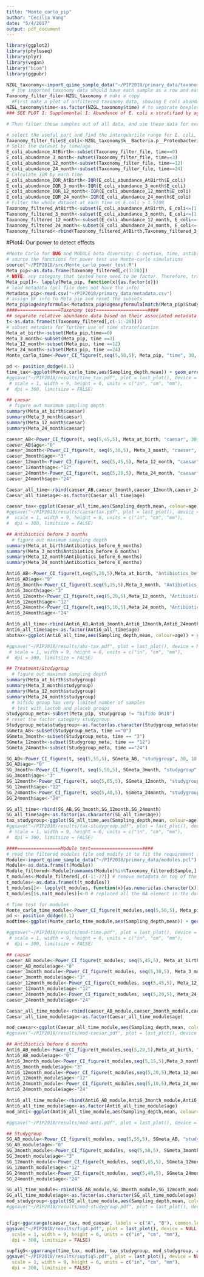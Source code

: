 ```yaml
---
title: "Monte_carlo_pip"
author: "Cecilia Wang"
date: "5/4/2017"
output: pdf_document
---
```

```r
library(ggplot2)
library(phyloseq)
library(plyr)
library(vegan)
library("biom")
library(ggpubr)
```

```r
NZGL_taxonomy<-import_qiime_sample_data("~/PIP2018/primary_data/taxonomy.tsv")
  # the imported taxonomy data should have each sample as a row and each variable or taxonomy as a column
Taxonomy_filter_file<-NZGL_taxonomy # make a copy
  #First make a plot of unfiltered taxonomy data, showing E coli abundance for each age group.
NZGL_taxonomy$time<-as.factor(NZGL_taxonomy$time) # to separate boxplot by different age category, type of data used for x axis need to be factor
### SEE PLOT 1: Supplemental 1: Abundance of E. coli x stratified by age in unfiltered data (chunk3)

# Then filter those samples out of all data, and use these data for every downstream analysis.

# select the useful part and find the interquartile range for E. coli, filter out samples that E. coli abundance is > 1.5 IQR
Taxonomy_filter_file$E_coli<-NZGL_taxonomy$k__Bacteria.p__Proteobacteria.c__Gammaproteobacteria.o__Enterobacteriales.f__Enterobacteriaceae.g__Escherichia.s__Escherichia_coli
# Split the dataset by time/age
E_coli_abundance_AtBirth<-subset(Taxonomy_filter_file, time==0)
E_coli_abundance_3_month<-subset(Taxonomy_filter_file, time==3)
E_coli_abundance_12_month<-subset(Taxonomy_filter_file, time==12)
E_coli_abundance_24_month<-subset(Taxonomy_filter_file, time==24)
# Calculate IQR by each time
E_coli_abundance_IOR_AtBirth<-IQR(E_coli_abundance_AtBirth$E_coli)
E_coli_abundance_IQR_3_month<-IQR(E_coli_abundance_3_month$E_coli)
E_coli_abundance_IQR_12_month<-IQR(E_coli_abundance_12_month$E_coli)
E_coli_abundance_IQR_24_month<-IQR(E_coli_abundance_24_month$E_coli)
# Filter the whole dataset at each time on E.coli > 1.5IQR
Taxonomy_filtered_AtBirth<-subset(E_coli_abundance_AtBirth, E_coli<=(1.5*E_coli_abundance_IOR_AtBirth))
Taxonomy_filtered_3_month<-subset(E_coli_abundance_3_month, E_coli<=(1.5*E_coli_abundance_IQR_3_month))
Taxonomy_filtered_12_month<-subset(E_coli_abundance_12_month, E_coli<=(1.5*E_coli_abundance_IQR_12_month))
Taxonomy_filtered_24_month<-subset(E_coli_abundance_24_month, E_coli<=(1.5*E_coli_abundance_IQR_24_month))
Taxonomy_filtered<-rbind(Taxonomy_filtered_AtBirth,Taxonomy_filtered_3_month,Taxonomy_filtered_12_month,Taxonomy_filtered_24_month) # a fully filtered data from each timepoint combined into one dataset


```
#Plot4: Our power to detect effects
```r

#Monte Carlo for BUG and MODULE beta diversity: C-section, time, antibiotics, treatment #bf
# source the functions for power test use Monte-carlo simulations
source("~/PIP2018/src/Monte_carlo_power_test.R")
Meta_pip<-as.data.frame(Taxonomy_filtered[,c(1:28)])
# NOTE: any category that tested here need to be factor. Therefore, transform every category as factors.
Meta_pip[]<- lapply(Meta_pip, function(x){as.factor(x)})
# load metadata (pcl file does not have the info)
Metadata_pip<-read.csv("~/PIP2018/primary_data/metadata.csv")
# assign BF info to Meta_pip and reset the subsets
Meta_pip$ageanyformula<-Metadata_pip$ageanyformula[match(Meta_pip$Studyid,Metadata_pip$Studyid)]
####================Taxonomy test===================####
## separate relative abundance data based on their associated metadata by time
t<-as.data.frame(t(Taxonomy_filtered[,c(-1:-28)]))
# subset metadata for further use of time stratefication
Meta_at_birth<-subset(Meta_pip,time==0)
Meta_3_month<-subset(Meta_pip, time ==3)
Meta_12_month<-subset(Meta_pip, time ==12)
Meta_24_month<-subset(Meta_pip, time ==24)
Monte_carlo_time<-Power_CI_figure(t,seq(5,50,5), Meta_pip, "time", 30, 10 )

pd <- position_dodge(0.1)
time_tax<-ggplot(Monte_carlo_time,aes(Sampling_depth,mean)) + geom_errorbar(aes(ymin=CI_low, ymax=CI_high), width = 0.1, position = pd, color="red") +geom_line(position = pd, color="Blue") + geom_point(position = pd, color="darkblue")+xlab("Sampling_depth")+ylab("Power_mean") + ggtitle("Taxonomy:Time")
#ggsave("~/PIP2018/results/time_tax.pdf", plot = last_plot(), device = NULL, path = NULL,
 # scale = 1, width = 9, height = 6, units = c("in", "cm", "mm"),
#  dpi = 300, limitsize = FALSE)

## caesar
 # figure out maximum sampling depth
summary(Meta_at_birth$caesar) 
summary(Meta_3_month$caesar)
summary(Meta_12_month$caesar)
summary(Meta_24_month$caesar)

caeser_AB<-Power_CI_figure(t, seq(5,45,5), Meta_at_birth, "caesar", 30, 10 )
caeser_AB$age<-"0"
caeser_3month<-Power_CI_figure(t, seq(5,30,5), Meta_3_month, "caesar", 30, 10 )
caeser_3month$age<-"3"
caeser_12month<-Power_CI_figure(t, seq(5,45,5), Meta_12_month, "caesar", 30, 10 )
caeser_12month$age<-"12"
caeser_24month<-Power_CI_figure(t, seq(5,20,5), Meta_24_month, "caesar", 30, 10 )
caeser_24month$age<-"24"

Caesar_all_time<-rbind(caeser_AB,caeser_3month,caeser_12month,caeser_24month)
Caesar_all_time$age<-as.factor(Caesar_all_time$age)

caesar_tax<-ggplot(Caesar_all_time,aes(Sampling_depth,mean, colour=age)) + geom_errorbar(aes(ymin=CI_low, ymax=CI_high), width = 0.1, position = pd) +geom_line(position = pd) + geom_point(position = pd) +ylab("Mean Power")+ ggtitle("Taxa") +  scale_color_manual(values=c("#551A8B", "#E69F00", "#56B4E9","#FF4500"))
#ggsave("~/PIP2018/results/caesartax.pdf", plot = last_plot(), device = NULL, path = NULL,
#  scale = 1, width = 9, height = 6, units = c("in", "cm", "mm"),
#  dpi = 300, limitsize = FALSE)

## Antibiotics before 3 months
  # figure out maximum sampling depth
summary(Meta_at_birth$Antibiotics_before_6_months) 
summary(Meta_3_month$Antibiotics_before_6_months)
summary(Meta_12_month$Antibiotics_before_6_months)
summary(Meta_24_month$Antibiotics_before_6_months)

Anti6_AB<-Power_CI_figure(t,seq(5,20,5),Meta_at_birth, "Antibiotics_before_6_months", 30, 10 )
Anti6_AB$age<-"0"
Anti6_3month<-Power_CI_figure(t,seq(5,15,5),Meta_3_month, "Antibiotics_before_6_months", 30, 10 )
Anti6_3month$age<-"3"
Anti6_12month<-Power_CI_figure(t,seq(5,20,5),Meta_12_month, "Antibiotics_before_6_months", 30, 10 )
Anti6_12month$age<-"12"
Anti6_24month<-Power_CI_figure(t,seq(5,10,5),Meta_24_month, "Antibiotics_before_6_months", 30, 10 )
Anti6_24month$age<-"24"

Anti6_all_time<-rbind(Anti6_AB,Anti6_3month,Anti6_12month,Anti6_24month)
Anti6_all_time$age<-as.factor(Anti6_all_time$age)
abxtax<-ggplot(Anti6_all_time,aes(Sampling_depth,mean, colour=age)) + geom_errorbar(aes(ymin=CI_low, ymax=CI_high), width = 0.1, position = pd) +geom_line(position = pd) + geom_point(position = pd)+ggtitle("Taxa : Antibiotics before six months")+ylab("Power mean")+ scale_color_manual(values=c("#551A8B", "#E69F00", "#56B4E9","#FF4500"))

#ggsave("~/PIP2018/results/abx-tax.pdf", plot = last_plot(), device = NULL, path = NULL,
 # scale = 1, width = 9, height = 6, units = c("in", "cm", "mm"),
#  dpi = 300, limitsize = FALSE)

## Treatment/Studygroup
  # figure out maximum sampling depth
summary(Meta_at_birth$studygroup) 
summary(Meta_3_month$studygroup)
summary(Meta_12_month$studygroup)
summary(Meta_24_month$studygroup)
  # bifido group has very limited number of samples
  # test with lactob and placeb groups
Studygroup_meta<-subset(Meta_pip, studygroup != "bifido DR10")
# reset the factor category studygroup
Studygroup_meta$studygroup<-as.factor(as.character(Studygroup_meta$studygroup))
SGmeta_AB<-subset(Studygroup_meta, time =="0")
SGmeta_3month<-subset(Studygroup_meta, time == "3")
SGmeta_12month<-subset(Studygroup_meta, time == "12")
SGmeta_24month<-subset(Studygroup_meta, time =="24")

SG_AB<-Power_CI_figure(t, seq(5,55,5), SGmeta_AB, "studygroup", 30, 10 )
SG_AB$age<-"0"
SG_3month<-Power_CI_figure(t, seq(5,50,5), SGmeta_3month, "studygroup", 30, 10 )
SG_3month$age<-"3"
SG_12month<-Power_CI_figure(t, seq(5,65,5), SGmeta_12month, "studygroup", 30, 10 )
SG_12month$age<-"12"
SG_24month<-Power_CI_figure(t, seq(5,40,5), SGmeta_24month, "studygroup", 30, 10 )
SG_24month$age<-"24"

SG_all_time<-rbind(SG_AB,SG_3month,SG_12month,SG_24month)
SG_all_time$age<-as.factor(as.character(SG_all_time$age))
tax_studygroup<-ggplot(SG_all_time,aes(Sampling_depth,mean, colour=age)) + geom_errorbar(aes(ymin=CI_low, ymax=CI_high), width = 0.1, position = pd) +geom_line(position = pd) + geom_point(position = pd)+ggtitle("Taxa:studygroup")+ylab("Power mean")+scale_color_manual(values=c("#551A8B", "#E69F00", "#56B4E9","#FF4500"))
#ggsave("~/PIP2018/results/tax-studygroup.pdf", plot = last_plot(), device = NULL, path = NULL,
 # scale = 1, width = 9, height = 6, units = c("in", "cm", "mm"),
#  dpi = 300, limitsize = FALSE)
```

```r
####================Module test===================####
# read the filtered modules file and modify it to fit the requirement for power test
Module<-import_qiime_sample_data("~/PIP2018/primary_data/modules.pcl")
Module<-as.data.frame(t(Module))
Module_filtered<-Module[rownames(Module)%in%Taxonomy_filtered$Sample,]
t_modules<-Module_filtered[,c(-1:-27)] # remove metadata on top of the datset
t_modules<-as.data.frame(t(t_modules))
t_modules[]<- lapply(t_modules, function(x){as.numeric(as.character(x))})
t_modules[is.na(t_modules)]<-0 # replaced all the NA element in the dataset to 0

# Time test for modules
Monte_carlo_time_module<-Power_CI_figure(t_modules,seq(5,50,5), Meta_pip, "time", 30, 10 )
pd <- position_dodge(0.1)
modtime<-ggplot(Monte_carlo_time_module,aes(Sampling_depth,mean)) + geom_errorbar(aes(ymin=CI_low, ymax=CI_high), width = 0.1, position = pd, color="red") +geom_line(position = pd, color="Blue") + geom_point(position = pd, color="darkblue")+xlab("Sampling_depth")+ylab("Power_mean") + ggtitle("Modules: Time")

#ggsave("~/PIP2018/results/mod-time.pdf", plot = last_plot(), device = NULL, path = NULL,
 # scale = 1, width = 9, height = 6, units = c("in", "cm", "mm"),
#  dpi = 300, limitsize = FALSE)

## caesar
caeser_AB_module<-Power_CI_figure(t_modules, seq(5,45,5), Meta_at_birth, "caesar", 30, 10 )
caeser_AB_module$age<-"0"
caeser_3month_module<-Power_CI_figure(t_modules, seq(5,30,5), Meta_3_month, "caesar", 30, 10 )
caeser_3month_module$age<-"3"
caeser_12month_module<-Power_CI_figure(t_modules, seq(5,45,5), Meta_12_month, "caesar", 30, 10 )
caeser_12month_module$age<-"12"
caeser_24month_module<-Power_CI_figure(t_modules, seq(5,20,5), Meta_24_month, "caesar", 30, 10 )
caeser_24month_module$age<-"24"

Caesar_all_time_module<-rbind(caeser_AB_module,caeser_3month_module,caeser_12month_module,caeser_24month_module)
Caesar_all_time_module$age<-as.factor(Caesar_all_time_module$age)

mod_caesar<-ggplot(Caesar_all_time_module,aes(Sampling_depth,mean, colour=age)) + geom_errorbar(aes(ymin=CI_low, ymax=CI_high), width = 0.1, position = pd) +geom_line(position = pd) + geom_point(position = pd)+ylab("Mean Power")+ ggtitle("Modules") +  scale_color_manual(values=c("#551A8B", "#E69F00", "#56B4E9","#FF4500"))
#ggsave("~/PIP2018/results/mod-caesar.pdf", plot = last_plot(), device = NULL, path = #NULL, scale = 1, width = 9, height = 6, units = c("in", "cm", "mm"), dpi = 300, limitsize #= FALSE)

## Antibiotics before 6 months
Anti6_AB_module<-Power_CI_figure(t_modules,seq(5,20,5),Meta_at_birth, "Antibiotics_before_6_months", 30, 10 )
Anti6_AB_module$age<-"0"
Anti6_3month_module<-Power_CI_figure(t_modules,seq(5,15,5),Meta_3_month, "Antibiotics_before_6_months", 30, 10 )
Anti6_3month_module$age<-"3"
Anti6_12month_module<-Power_CI_figure(t_modules,seq(5,20,5),Meta_12_month, "Antibiotics_before_6_months", 30, 10 )
Anti6_12month_module$age<-"12"
Anti6_24month_module<-Power_CI_figure(t_modules,seq(5,10,5),Meta_24_month, "Antibiotics_before_6_months", 30, 10 )
Anti6_24month_module$age<-"24"

Anti6_all_time_module<-rbind(Anti6_AB_module,Anti6_3month_module,Anti6_12month_module,Anti6_24month_module)
Anti6_all_time_module$age<-as.factor(Anti6_all_time_module$age)
mod_anti<-ggplot(Anti6_all_time_module,aes(Sampling_depth,mean, colour=age)) + geom_errorbar(aes(ymin=CI_low, ymax=CI_high), width = 0.1, position = pd) +geom_line(position = pd) + geom_point(position = pd)+ggtitle("Modules: Antibiotics before 6 months")+ylab("Power mean")+ scale_color_manual(values=c("#551A8B", "#E69F00", "#56B4E9","#FF4500"))

#ggsave("~/PIP2018/results/mod-anti.pdf", plot = last_plot(), device = NULL, path = NULL, #scale = 1, width = 9, height = 6, units = c("in", "cm", "mm"), dpi = 300, limitsize = #FALSE)

```


```r
## Studygroup
SG_AB_module<-Power_CI_figure(t_modules, seq(5,55,5), SGmeta_AB, "studygroup", 30, 10 )
SG_AB_module$age<-"0"
SG_3month_module<-Power_CI_figure(t_modules, seq(5,50,5), SGmeta_3month, "studygroup", 30, 10 )
SG_3month_module$age<-"3"
SG_12month_module<-Power_CI_figure(t_modules, seq(5,65,5), SGmeta_12month, "studygroup", 30, 10 )
SG_12month_module$age<-"12"
SG_24month_module<-Power_CI_figure(t_modules, seq(5,40,5), SGmeta_24month, "studygroup", 30, 10 )
SG_24month_module$age<-"24"

SG_all_time_module<-rbind(SG_AB_module,SG_3month_module,SG_12month_module,SG_24month_module)
SG_all_time_module$age<-as.factor(as.character(SG_all_time_module$age))
mod_studygroup<-ggplot(SG_all_time_module,aes(Sampling_depth,mean, colour=age)) + geom_errorbar(aes(ymin=CI_low, ymax=CI_high), width = 0.1, position = pd) +geom_line(position = pd) + geom_point(position = pd)+ggtitle("Modules: studygroup")+ylab("Power mean")+scale_color_manual(values=c("#551A8B", "#E69F00", "#56B4E9","#FF4500"))
#ggsave("~/PIP2018/results/mod-studygroup.pdf", plot = last_plot(), device = NULL, path = #NULL, scale = 1, width = 9, height = 6, units = c("in", "cm", "mm"), dpi = 300, limitsize #= FALSE)


cfig<-ggarrange(caesar_tax, mod_caesar, labels = c("A", "B"), common.legend = TRUE, legend="bottom" )
ggsave("~/PIP2018/results/fig4.pdf", plot = last_plot(), device = NULL, path = NULL,
  scale = 1, width = 9, height = 6, units = c("in", "cm", "mm"),
  dpi = 300, limitsize = FALSE)

supfig5<-ggarrange(time_tax, modtime, tax_studygroup, mod_studygroup, abxtax, mod_anti, labels=c("A", "B", "C", "D", "E", "F"), common.legend=TRUE, legend="bottom", nrow = 3, ncol=2  )
ggsave("~/PIP2018/results/supfig5.pdf", plot = last_plot(), device = NULL, path = NULL,
  scale = 1, width = 9, height = 6, units = c("in", "cm", "mm"),
  dpi = 300, limitsize = FALSE)
```

